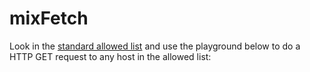 # mixFetch


Look in the [standard allowed list](https://nymtech.net/.wellknown/network-requester/standard-allowed-list.txt) and
use the playground below to do a HTTP GET request to any host in the allowed list:

<MixFetch />
